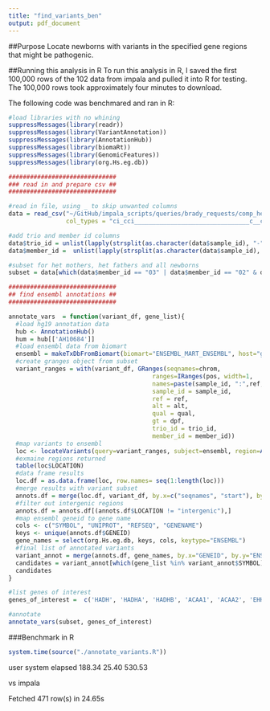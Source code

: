 ```yaml
---
title: "find_variants_ben"
output: pdf_document
---
```

##Purpose
Locate newborns with variants in the specified gene regions that might be pathogenic. 

##Running this analysis in R
To run this analysis in R, I saved the first 100,000 rows of the 102 data from impala and pulled it into R for testing. The 100,000 rows took approximately four minutes to download.

The following code was benchmared and ran in R: 

```r
#load libraries with no whining
suppressMessages(library(readr))
suppressMessages(library(VariantAnnotation))
suppressMessages(library(AnnotationHub))
suppressMessages(library(biomaRt))
suppressMessages(library(GenomicFeatures))
suppressMessages(library(org.Hs.eg.db))

##############################
### read in and prepare csv ##
##############################

#read in file, using _ to skip unwanted columns
data = read_csv("~/GitHub/impala_scripts/queries/brady_requests/comp_het_query.csv", 
                col_types = "ci_cci________________________________c__c")

#add trio and member id columns
data$trio_id = unlist(lapply(strsplit(as.character(data$sample_id), "-"), function(x) paste(x[1], x[2], sep="-")))
data$member_id =  unlist(lapply(strsplit(as.character(data$sample_id), "-"), function(x) x[3]))

#subset for het mothers, het fathers and all newborns
subset = data[which(data$member_id == "03" | data$member_id == "02" & data$dpf == "0/1"| data$member_id == "01" & data$dpf == "0/1"),]

##############################
## find ensembl annotations ##
##############################

annotate_vars  = function(variant_df, gene_list){
  #load hg19 annotation data
  hub <- AnnotationHub()
  hum = hub[['AH10684']]
  #load ensembl data from biomart
  ensembl = makeTxDbFromBiomart(biomart="ENSEMBL_MART_ENSEMBL", host="grch37.ensembl.org")
  #create granges object from subset
  variant_ranges = with(variant_df, GRanges(seqnames=chrom, 
                                        ranges=IRanges(pos, width=1, 
                                        names=paste(sample_id, ":",ref, ">", alt, sep="")),
                                        sample_id = sample_id,
                                        ref = ref,
                                        alt = alt,
                                        qual = qual,
                                        gt = dpf,
                                        trio_id = trio_id,
                                        member_id = member_id))
  #map variants to ensembl
  loc <- locateVariants(query=variant_ranges, subject=ensembl, region=AllVariants())
  #exmaine regions returned
  table(loc$LOCATION)
  #data frame results
  loc.df = as.data.frame(loc, row.names= seq(1:length(loc)))
  #merge results with variant subset
  annots.df = merge(loc.df, variant_df, by.x=c("seqnames", "start"), by.y=c("chrom", "pos"))
  #filter out intergenic regions
  annots.df = annots.df[(annots.df$LOCATION != "intergenic"),]
  #map ensembl geneid to gene name
  cols <- c("SYMBOL", "UNIPROT", "REFSEQ", "GENENAME")
  keys <- unique(annots.df$GENEID)
  gene_names = select(org.Hs.eg.db, keys, cols, keytype="ENSEMBL")
  #final list of annotated variants
  variant_annot = merge(annots.df, gene_names, by.x="GENEID", by.y="ENSEMBL")
  candidates = variant_annot[which(gene_list %in% variant_annot$SYMBOL),]
  candidates
}

#list genes of interest
genes_of_interest =  c('HADH', 'HADHA', 'HADHB', 'ACAA1', 'ACAA2', 'EHHADH', 'ECHS1', 'ANKIB1')

#annotate
annotate_vars(subset, genes_of_interest)

```

###Benchmark in R

```r
system.time(source("./annotate_variants.R"))
```
 user  system elapsed 
 188.34   25.40  530.53 
 
 vs impala 
 
 Fetched 471 row(s) in 24.65s
